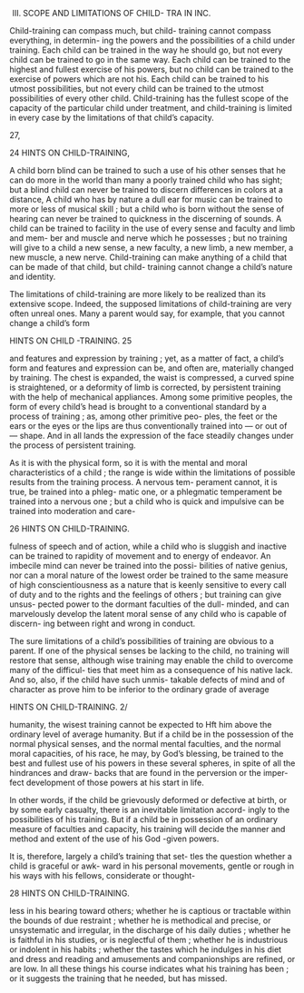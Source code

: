 III. SCOPE AND LIMITATIONS OF CHILD- TRA IN INC.



Child-training can compass much, but child- training cannot compass everything, in determin- ing the powers and the possibilities of a child under training. Each child can be trained in the way he should go, but not every child can be trained to go in the same way. Each child can be trained to the highest and fullest exercise of his powers, but no child can be trained to the exercise of powers which are not his. Each child can be trained to his utmost possibilities, but not every child can be trained to the utmost possibilities of every other child. Child-training has the fullest scope of the capacity of the particular child under treatment, and child-training is limited in every case by the limitations of that child's capacity.



27,



24 HINTS ON CHILD-TRAINING,

A child born blind can be trained to such a use of his other senses that he can do more in the world than many a poorly trained child who has sight; but a blind child can never be trained to discern differences in colors at a distance, A child who has by nature a dull ear for music can be trained to more or less of musical skill ; but a child who is born without the sense of hearing can never be trained to quickness in the discerning of sounds. A child can be trained to facility in the use of every sense and faculty and limb and mem- ber and muscle and nerve which he possesses ; but no training will give to a child a new sense, a new faculty, a new limb, a new member, a new muscle, a new nerve. Child-training can make anything of a child that can be made of that child, but child- training cannot change a child's nature and identity.

The limitations of child-training are more likely to be realized than its extensive scope. Indeed, the supposed limitations of child-training are very often unreal ones. Many a parent would say, for example, that you cannot change a child's form



HINTS ON CHILD -TRAINING. 25

and features and expression by training ; yet, as a matter of fact, a child's form and features and expression can be, and often are, materially changed by training. The chest is expanded, the waist is compressed, a curved spine is straightened, or a deformity of limb is corrected, by persistent training with the help of mechanical appliances. Among some primitive peoples, the form of every child's head is brought to a conventional standard by a process of training ; as, among other primitive peo- ples, the feet or the ears or the eyes or the lips are thus conventionally trained into — or out of — shape. And in all lands the expression of the face steadily changes under the process of persistent training.

As it is with the physical form, so it is with the mental and moral characteristics of a child ; the range is wide within the limitations of possible results from the training process. A nervous tem- perament cannot, it is true, be trained into a phleg- matic one, or a phlegmatic temperament be trained into a nervous one ; but a child who is quick and impulsive can be trained into moderation and care-



26 HINTS ON CHILD-TRAINING.

fulness of speech and of action, while a child who is sluggish and inactive can be trained to rapidity of movement and to energy of endeavor. An imbecile mind can never be trained into the possi- bilities of native genius, nor can a moral nature of the lowest order be trained to the same measure of high conscientiousness as a nature that is keenly sensitive to every call of duty and to the rights and the feelings of others ; but training can give unsus- pected power to the dormant faculties of the dull- minded, and can marvelously develop the latent moral sense of any child who is capable of discern- ing between right and wrong in conduct.

The sure limitations of a child's possibilities of training are obvious to a parent. If one of the physical senses be lacking to the child, no training will restore that sense, although wise training may enable the child to overcome many of the difficul- ties that meet him as a consequence of his native lack. And so, also, if the child have such unmis- takable defects of mind and of character as prove him to be inferior to the ordinary grade of average



HINTS ON CHILD-TRAINING. 2/

humanity, the wisest training cannot be expected to Hft him above the ordinary level of average humanity. But if a child be in the possession of the normal physical senses, and the normal mental faculties, and the normal moral capacities, of his race, he may, by God's blessing, be trained to the best and fullest use of his powers in these several spheres, in spite of all the hindrances and draw- backs that are found in the perversion or the imper- fect development of those powers at his start in life.

In other words, if the child be grievously deformed or defective at birth, or by some early casualty, there is an inevitable limitation accord- ingly to the possibilities of his training. But if a child be in possession of an ordinary measure of faculties and capacity, his training will decide the manner and method and extent of the use of his God -given powers.

It is, therefore, largely a child's training that set- tles the question whether a child is graceful or awk- ward in his personal movements, gentle or rough in his ways with his fellows, considerate or thought-



28 HINTS ON CHILD-TRAINING.

less in his bearing toward others; whether he is captious or tractable within the bounds of due restraint ; whether he is methodical and precise, or unsystematic and irregular, in the discharge of his daily duties ; whether he is faithful in his studies, or is neglectful of them ; whether he is industrious or indolent in his habits ; whether the tastes which he indulges in his diet and dress and reading and amusements and companionships are refined, or are low. In all these things his course indicates what his training has been ; or it suggests the training that he needed, but has missed.